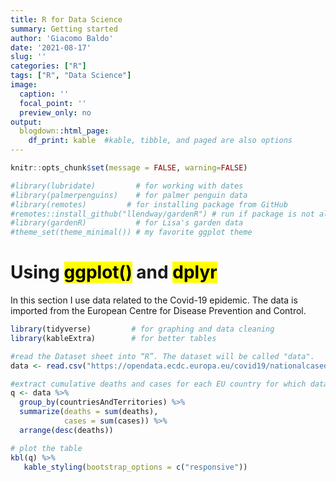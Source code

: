 ```yaml
---
title: R for Data Science
summary: Getting started
author: 'Giacomo Baldo'
date: '2021-08-17'
slug: ''
categories: ["R"]
tags: ["R", "Data Science"]
image:
  caption: ''
  focal_point: ''
  preview_only: no
output:
  blogdown::html_page:
    df_print: kable  #kable, tibble, and paged are also options
---
```

 
```r
knitr::opts_chunk$set(message = FALSE, warning=FALSE)
```

```r
#library(lubridate)         # for working with dates
#library(palmerpenguins)    # for palmer penguin data
#library(remotes)         # for installing package from GitHub
#remotes::install_github("llendway/gardenR") # run if package is not already installed
#library(gardenR)           # for Lisa's garden data
#theme_set(theme_minimal()) # my favorite ggplot theme
```

# Using <mark>ggplot()</mark> and <mark>dplyr</mark >

In this section I use data related to the Covid-19 epidemic. The data is imported from the European Centre for Disease Prevention and Control.
 
```r
library(tidyverse)         # for graphing and data cleaning
library(kableExtra)        # for better tables

#read the Dataset sheet into “R”. The dataset will be called "data".
data <- read.csv("https://opendata.ecdc.europa.eu/covid19/nationalcasedeath_eueea_daily_ei/csv", na.strings = "", fileEncoding = "UTF-8-BOM")

#extract cumulative deaths and cases for each EU country for which data is available
q <- data %>% 
  group_by(countriesAndTerritories) %>% 
  summarize(deaths = sum(deaths),
            cases = sum(cases)) %>% 
  arrange(desc(deaths))

# plot the table
kbl(q) %>%
   kable_styling(bootstrap_options = c("responsive"))
```
 
 
 
